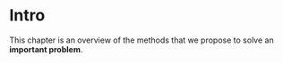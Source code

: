 # Intro

This chapter is an overview of the methods that
we propose to solve an **important problem**.

